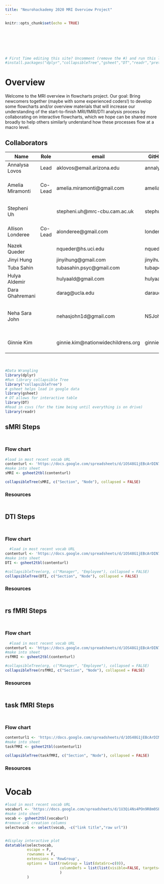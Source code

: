 ```yaml
---
title: "Neurohackademy 2020 MRI Overview Project"
---
```


<div style="margin-bottom:100px;">
```r
knitr::opts_chunk$set(echo = TRUE)

```
</div>

```r
# First Time editing this site? Uncomment (remove the #) and run this line first! 
#install.packages("dplyr","collapsibleTree","gsheet","DT","readr","prettydoc")
```

# Overview

Welcome to the MRI overview in flowcharts project. Our goal: Bring newcomers together (maybe with some experienced coders!) to develop some flowcharts and/or overview materials that will increase our understanding of the start-to-finish MRI/fMRI/DTI analysis process by collaborating on interactive flowcharts, which we hope can be shared more broadly to help others similarly understand how these processes flow at a macro level. 

## Collaborators


| Name             | Role     | email                             | GitHub    | Institution  |
| ---------------- | -------- | --------------------------------- | --------- | ------------ |
| Annalysa Lovos   | Lead     | aklovos@email.arizona.edu         | annalysa  | University of Arizona           |
| Amelia Miramonti | Co-Lead  | amelia.miramonti@gmail.com        | amelia-m  | University of Nebraska - Lincoln|
| Stepheni Uh      |          | stepheni.uh@mrc-cbu.cam.ac.uk     | stephuh2  | University of Cambridge         |
| Allison Londeree | Co-Lead  | alonderee@gmail.com               | londeree4 | The Ohio State University       |
| Nazek Queder     |          | nqueder@hs.uci.edu                | nqueder   | UC Irvine                       |
| Jinyi Hung       |          | jinyihung@gmail.com               | jinyihung |              |
| Tuba Sahin       |          | tubasahin.psyc@gmail.com          | tubapona  |              |
| Hulya Aldemir    |          | hulyaald@gmail.com                | hulyaald  |              |
| Dara Ghahremani  |          | darag@ucla.edu                    | daraucla  | UC Los Angeles                  |
| Neha Sara John   |          | nehasjohn1d@gmail.com             | NSJohn    |  Ramaiah Institute of Technology - Bangalore            |
| Ginnie Kim       |          |ginnie.kim@nationwidechildrens.org | ginniekim | Nationwide Children's Hospital  |




<div style="margin-bottom:50px;">
</div>


```r
#Data Wrangling
library(dplyr)
#Run library collapsible Tree
library("collapsibleTree")
# gsheet helps load in google data
library(gsheet)
# DT allows for interactive table
library(DT)
#Read in csvs (for the time being until everything is on drive)
library(readr)
```


## sMRI Steps {.tabset .tabset-fade}
<div style="margin-bottom:50px;">
</div>
### Flow chart
```r

#load in most recent vocab URL
contenturl <- 'https://docs.google.com/spreadsheets/d/1OS48G1jEBcArDIN76jh5PFHGoJSeqfGSTE23ve7lfjk/edit?usp=sharing'
#make into sheet
sMRI <- gsheet2tbl(contenturl)

```

```r
collapsibleTree(sMRI, c("Section", "Node"), collapsed = FALSE)
```

### Resources
<div style="margin-bottom:50px;">
</div>


## DTI Steps {.tabset .tabset-fade}
<div style="margin-bottom:50px;">
</div>
### Flow chart
```r
  #load in most recent vocab URL
contenturl <- 'https://docs.google.com/spreadsheets/d/1OS48G1jEBcArDIN76jh5PFHGoJSeqfGSTE23ve7lfjk/edit#gid=2105350491'
#make into sheet
DTI <- gsheet2tbl(contenturl)

```

```r
#collapsibleTree(org, c("Manager", "Employee"), collapsed = FALSE)
collapsibleTree(DTI, c("Section", "Node"), collapsed = FALSE)
```

### Resources
<div style="margin-bottom:50px;">
</div>

## rs fMRI Steps {.tabset .tabset-fade}
<div style="margin-bottom:50px;">
</div>
### Flow chart
```r
  #load in most recent vocab URL
contenturl <- 'https://docs.google.com/spreadsheets/d/1OS48G1jEBcArDIN76jh5PFHGoJSeqfGSTE23ve7lfjk/edit#gid=1662967562'
#make into sheet
rsfMRI <- gsheet2tbl(contenturl)

```

```r
#collapsibleTree(org, c("Manager", "Employee"), collapsed = FALSE)
collapsibleTree(rsfMRI, c("Section", "Node"), collapsed = FALSE)
```

### Resources
<div style="margin-bottom:50px;">
</div>

## task fMRI Steps {.tabset .tabset-fade}
<div style="margin-bottom:50px;">
</div>
### Flow chart
```r
contenturl1 <- 'https://docs.google.com/spreadsheets/d/1OS48G1jEBcArDIN76jh5PFHGoJSeqfGSTE23ve7lfjk/edit#gid=1730333169'
#make into sheet
taskfMRI <- gsheet2tbl(contenturl1)

```

```r
collapsibleTree(taskfMRI, c("Section", "Node"), collapsed = FALSE)
```

### Resources
<div style="margin-bottom:50px;">
</div>

# Vocab
```r
#load in most recent vocab URL
vocaburl <- 'https://docs.google.com/spreadsheets/d/1U3Qi4Ns4POn9R8m0SEua6zU0cO5jjseMq3WrctPEtyo/edit#gid=0'
#make into sheet
vocab <- gsheet2tbl(vocaburl)
#remove url creation columns
selectvocab <- select(vocab, -c("link title","raw url"))


#display interactive plot
datatable(selectvocab,
          escape = F,
          rownames = F, 
          extensions = 'RowGroup', 
          options = list(rowGroup = list(dataSrc=c(0)),
                         columnDefs = list(list(visible=FALSE, targets=c(0)))
                         )
          )

```

